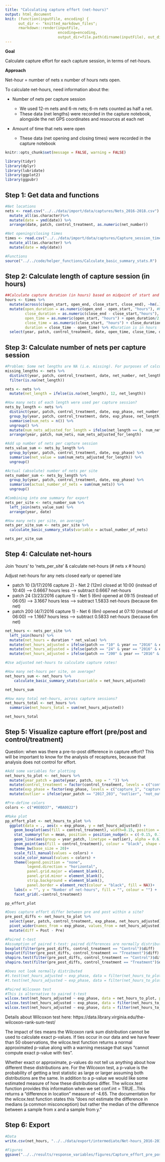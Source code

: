 ```yaml
---
title: "Calculating capture effort (net-hours)"
output: html_document
knit: (function(inputFile, encoding) {
      out_dir <- "knitted_markdown_files";
      rmarkdown::render(inputFile,
                        encoding=encoding,
                        output_dir=file.path(dirname(inputFile), out_dir))})
---
```


**Goal**

Calculate capture effort for each capture session, in terms of net-hours.

**Approach**

Net-hour = number of nets x number of hours nets open.

To calculate net-hours, need information about the:

- Number of nets per capture session

  * We used 12-m nets and 6-m  nets; 6-m nets counted as half a net.
  * These data (net lengths) were recorded in the capture notebook, alongside the net GPS coordinates and resources at each net

- Amount of time that nets were open

  * These data (net opening and closing times) were recorded in the capture notebook


```r
knitr::opts_chunk$set(message = FALSE, warning = FALSE)

library(tidyr)
library(dplyr)
library(lubridate)
library(ggplot2)
library(ggpubr)
```

## Step 1: Get data and functions

```r
#Net locations
nets <- read.csv("../../data/import/data/captures/Nets_2016-2018.csv") %>%
  mutate_all(as.character)%>%
  mutate(date = ymd(date)) %>%
  arrange(date, patch, control_treatment, as.numeric(net_number))

#Net opening/closing times
times <- read.csv("../../data/import/data/captures/Capture_session_times_2016-2018.csv") %>%
  mutate_all(as.character) %>%
  mutate(date = mdy(date))

#Functions
source("../../code/helper_functions/Calculate_basic_summary_stats.R")
```

## Step 2: Calculate length of capture session (in hours)

```r
##Calculate capture duration (in hours) based on midpoint of start and end times.##
hours <- times %>%
  mutate(across(c(open_start, open_end, close_start, close_end), ~hm(.))) %>%
  mutate(open_duration = as.numeric(open_end - open_start, "hours"), #How long it took to open the nets, in hours
         close_duration = as.numeric(close_end - close_start,"hours"), #How long it took to close the nets, in hours
         open_time = as.numeric(open_start, "hours") + open_duration/2, #Midpoint 
         close_time = as.numeric(close_start, "hours") + close_duration/2, #Midpoint
         duration = close_time - open_time) %>% #Duration is in hours
  select(year, patch, control_treatment, date, open_time, close_time, duration, weather_notes, data_notes)
```

## Step 3: Calculate number of nets per capture session

```r
#Problem: Some net lengths are NA (i.e. missing). For purposes of calculating nets per site (and net hours), replace with NAs with 12m. Since this will be the same pre & post, choice of net length should not matter too much.
missing_lengths <- nets %>%
  distinct(year, patch, control_treatment, date, net_number, net_length) %>%
  filter(is.na(net_length))

nets <- nets %>%
  mutate(net_length = ifelse(is.na(net_length), 12, net_length))

#How many nets of each length were used per capture session?
nets_by_length <- nets %>%
  distinct(year, patch, control_treatment, date, exp_phase, net_number, net_length) %>%
  group_by(year, patch, control_treatment, date, exp_phase, net_length) %>%
  summarise(num_nets = n()) %>%
  ungroup() %>%
  mutate(num_nets_adjusted_for_length = ifelse(net_length == 6, num_nets * 0.5, num_nets * 1)) %>% #6m nets count as half a net
  arrange(year, patch, num_nets, num_nets_adjusted_for_length)

#Add up number of nets per capture session
nets_value_sum <- nets_by_length %>%
  group_by(year, patch, control_treatment, date, exp_phase) %>%
  summarise(net_value = sum(num_nets_adjusted_for_length)) %>%
  ungroup()

#Actual (absolute) number of nets per site
nets_number_sum <- nets_by_length %>%
  group_by(year, patch, control_treatment, date, exp_phase) %>%
  summarise(actual_number_of_nets = sum(num_nets)) %>%
  ungroup()

#Combining into one summary for export
nets_per_site <- nets_number_sum %>%
  left_join(nets_value_sum) %>%
  arrange(year, date)

#How many nets per site, on average?
nets_per_site_sum <- nets_per_site %>%
  calculate_basic_summary_stats(variable = actual_number_of_nets)

nets_per_site_sum
```

## Step 4: Calculate net-hours

Join 'hours' to 'nets_per_site' & calculate net-hours (# nets x # hours)

Adjust net-hours for any nets closed early or opened late

- patch 10 (3/17/2016 capture 2) - Net 2 (12m) closed at 10:00 (instead of 10:40) --> 0.6667 hours less --> subtract 0.6667 net-hours
- patch 24 (3/23/2016 capture 1) - Net 5 (6m) opened at 09:15 (instead of 06:05) --> 3.1667 hours less --> subtract 1.5833 net-hours (because 6m net)
- patch 200 (4/7/2016 capture 1) - Net 6 (6m) opened at 07:10 (instead of 06:00) --> 1.1667 hours less --> subtract 0.5833 net-hours (because 6m net)

```r
net_hours <- nets_per_site %>%
  left_join(hours) %>%
  mutate(net_hours = duration * net_value) %>%
  mutate(net_hours_adjusted = ifelse(patch == "10" & year == "2016" & exp_phase == "capture_2", net_hours - 0.6667, net_hours)) %>%
  mutate(net_hours_adjusted = ifelse(patch == "24" & year == "2016" & exp_phase == "capture_1", net_hours - 1.5833, net_hours_adjusted)) %>%
  mutate(net_hours_adjusted = ifelse(patch == "200" & year == "2016" & exp_phase == "capture_1", net_hours - 0.5833, net_hours_adjusted))

#Use adjusted net-hours to calculate capture rates!

#How many net-hours per site, on average?
net_hours_sum <- net_hours %>%
    calculate_basic_summary_stats(variable = net_hours_adjusted)

net_hours_sum

#How many total net-hours, across capture sessions?
net_hours_total <- net_hours %>%
  summarise(net_hours_total = sum(net_hours_adjusted))

net_hours_total
```

## Step 5: Visualize capture effort (pre/post and control/treatment)

Question: when was there a pre-to-post difference in capture effort? This will be important to know for the analysis of recaptures, because that analysis does not control for effort.

```r
#Add some variables for plotting
net_hours_to_plot <- net_hours %>%
  mutate(year_patch = paste(year, patch, sep = "_")) %>%
  mutate(control_treatment = factor(control_treatment, levels = c("control", "treatment"), labels = c("Control", "Treatment"))) %>%
  mutate(exp_phase = factor(exp_phase, levels = c("capture_1", "capture_2"), labels = c("Pre", "Post"))) %>%
  mutate(outlier = ifelse(year_patch == "2017_203", "outlier", "not_outlier"))

#Pre-define colors
colors <- c("#0E0D37", "#BA0022")

#Make plot
pp_effort_plot <- net_hours_to_plot %>%
  ggplot(data = ., aes(x = exp_phase, y = net_hours_adjusted)) +
    geom_boxplot(aes(fill = control_treatment), width=0.15, position = position_nudge(x = c(-0.15, 0.15)), alpha=0.5, outlier.shape=NA) +
    stat_summary(fun = mean, position = position_nudge(x = c(-0.15, 0.15)), geom = "point", shape = 18, size = 3) +
    geom_line(aes(group = year_patch, linetype = outlier), alpha = 0.6) +
    geom_point(aes(fill = control_treatment), colour = "black", shape = 21, position = position_dodge(width = 0.45), alpha = 1, size = 3) + #Non-jittered points
    theme_bw(base_size = 20)+
    scale_fill_manual(values = colors) +
    scale_color_manual(values = colors) +
    theme(legend.position = "none",
          legend.direction = "horizontal",
          panel.grid.major = element_blank(),
          panel.grid.minor = element_blank(),
          strip.background = element_blank(),
          panel.border = element_rect(colour = "black", fill = NA))+
    labs(x = "", y = "Number of net-hours", fill = "", colour = "") +
    facet_grid(.~control_treatment)

pp_effort_plot

#Does capture effort differ between pre and post within a site?
pre_post_diffs <- net_hours_to_plot %>%
  select(year, patch, control_treatment, exp_phase, net_hours_adjusted) %>%
  pivot_wider(names_from = exp_phase, values_from = net_hours_adjusted) %>%
  mutate(diff = Post - Pre)

#Paired t-test
#Assumption of paired t-test: paired differences are normally distributed
boxplot(filter(pre_post_diffs, control_treatment == "Control")$diff)
boxplot(filter(pre_post_diffs, control_treatment == "Treatment")$diff)
shapiro.test(filter(pre_post_diffs, control_treatment == "Control")$diff)
shapiro.test(filter(pre_post_diffs, control_treatment == "Treatment")$diff)

#Does not look normally distributed
#t.test(net_hours_adjusted ~ exp_phase, data = filter(net_hours_to_plot, control_trmt == "Control"), paired = TRUE)
#t.test(net_hours_adjusted ~ exp_phase, data = filter(net_hours_to_plot, control_trmt == "Treatment"), paired = TRUE)

#Paired Wilcoxon test
#This is alternative to paired t-test
wilcox.test(net_hours_adjusted ~ exp_phase, data = net_hours_to_plot, paired = TRUE)
wilcox.test(net_hours_adjusted ~ exp_phase, data = filter(net_hours_to_plot, control_treatment == "Control"), paired = TRUE)
wilcox.test(net_hours_adjusted ~ exp_phase, data = filter(net_hours_to_plot, control_treatment == "Treatment"), paired = TRUE)
```

Details about Wilcoxon test here: https://data.library.virginia.edu/the-wilcoxon-rank-sum-test/

The impact of ties means the Wilcoxon rank sum distribution cannot be used to calculate exact p-values. If ties occur in our data and we have fewer than 50 observations, the wilcox.test function returns a normal approximated p-value along with a warning message that says “cannot compute exact p-value with ties”.

Whether exact or approximate, p-values do not tell us anything about how different these distributions are. For the Wilcoxon test, a p-value is the probability of getting a test statistic as large or larger assuming both distributions are the same. In addition to a p-value we would like some estimated measure of how these distributions differ. The wilcox.test function provides this information when we set conf.int = TRUE...This returns a “difference in location” measure of -4.65. The documentation for the wilcox.test function states this “does not estimate the difference in medians (a common misconception) but rather the median of the difference between a sample from x and a sample from y.”

## Step 6: Export

```r
#Data
write.csv(net_hours, "../../data/export/intermediate/Net-hours_2016-2018.csv", row.names = FALSE) 

#Figures
ggsave("../../results/response_variables/figures/Capture_effort_pre_post.png", plot = pp_effort_plot, width = 8, height = 6, units = "in", dpi = 300)
```
